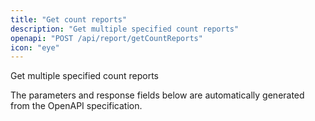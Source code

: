 ```yaml
---
title: "Get count reports"
description: "Get multiple specified count reports"
openapi: "POST /api/report/getCountReports"
icon: "eye"
---
```


Get multiple specified count reports

<Note>
The parameters and response fields below are automatically generated from the OpenAPI specification.
</Note>
